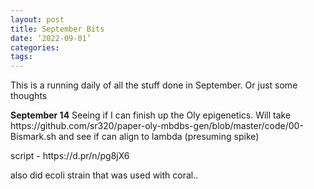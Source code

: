 ```yaml
---
layout: post
title: September Bits
date: ‘2022-09-01’
categories:
tags:
---
```


This is a running daily of all the stuff done in September.
Or just some thoughts


**September 14**
Seeing if I can finish up the Oly epigenetics. Will take
https://github.com/sr320/paper-oly-mbdbs-gen/blob/master/code/00-Bismark.sh
and see if can align to lambda (presuming spike)

script - https://d.pr/n/pg8jX6

also did ecoli strain that was used with coral.. 
